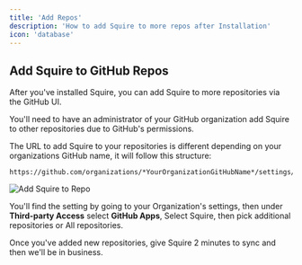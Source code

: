 ```yaml
---
title: 'Add Repos'
description: 'How to add Squire to more repos after Installation'
icon: 'database'
---
```


## Add Squire to GitHub Repos
After you've installed Squire, you can add Squire to more repositories via the GitHub UI.

<Note>
You'll need to have an administrator of your GitHub organization add Squire to other repositories due to GitHub's permissions.
</Note>

The URL to add Squire to your repositories is different depending on your organizations GitHub name, it will follow this structure:
```
https://github.com/organizations/*YourOrganizationGitHubName*/settings/installations
```

![Add Squire to Repo](/images/add-repo.png)

You'll find the setting by going to your Organization's settings, then under **Third-party Access** select **GitHub Apps**, Select Squire, then pick additional repositories or All repositories.

Once you've added new repositories, give Squire 2 minutes to sync and then we'll be in business.
